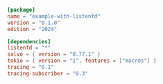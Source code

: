 ```toml  title="with-listenfd/Cargo.toml"
[package]
name = "example-with-listenfd"
version = "0.1.0"
edition = "2024"

[dependencies]
listenfd = "*"
salvo = { version = "0.77.1" }
tokio = { version = "1", features = ["macros"] }
tracing = "0.1"
tracing-subscriber = "0.3"

```